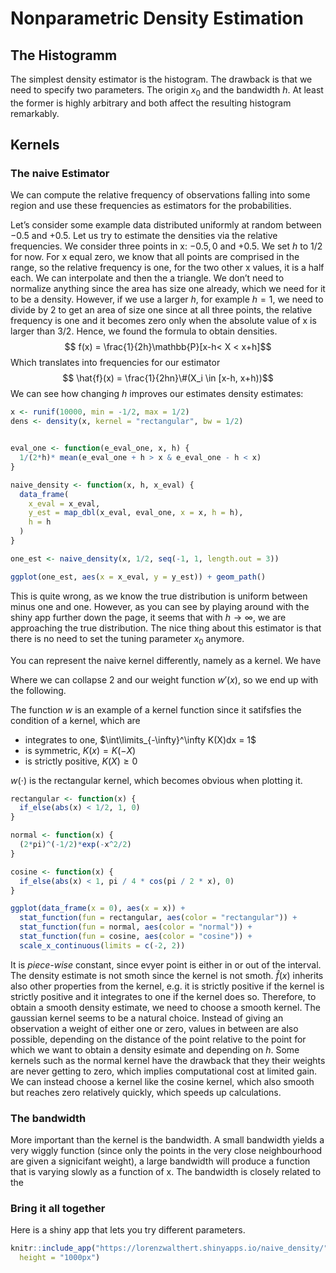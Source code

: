 # Nonparametric Density Estimation

## The Histogramm
The simplest density estimator is the histogram. The drawback is that we need
to specify two parameters. The origin $x_0$ and the bandwidth $h$. At least
the former is highly arbitrary and both affect the resulting histogram 
remarkably.


## Kernels
### The naive Estimator

We can compute the relative frequency of observations falling into some region
and use these frequencies as estimators for the probabilities.

Let's consider some example data distributed uniformly at random between 
$-0.5$ and $+0.5$. 
Let us try to estimate the densities via the relative frequencies. We consider
three points in x: $-0.5, 0$ and $+0.5$. We set $h$ to 1/2 for now.
For x equal zero, we know that all
points are comprised in the range, so the relative frequency is one, for the
two other x values, it is a half each. We can interpolate and then the a
triangle. We don't need to normalize anything since the area has size one
already, which we need for it to be a density. However, if we use a larger
$h$, for example $h = 1$, we need to divide by $2$ to get an area of size one
since at all three points, the relative frequency is one and it becomes zero
only when the absolute value of x is larger than 3/2.
Hence, we found the formula to obtain densities.
$$ f(x) = \frac{1}{2h}\mathbb{P}[x-h< X < x+h]$$
Which translates into frequencies for our estimator
$$ \hat{f}(x) = \frac{1}{2hn}\#(X_i \in [x-h, x+h))$$
We can see how changing $h$ improves our estimates density estimates:
```r
x <- runif(10000, min = -1/2, max = 1/2)
dens <- density(x, kernel = "rectangular", bw = 1/2)


eval_one <- function(e_eval_one, x, h) {
  1/(2*h)* mean(e_eval_one + h > x & e_eval_one - h < x)
}

naive_density <- function(x, h, x_eval) {
  data_frame(
    x_eval = x_eval, 
    y_est = map_dbl(x_eval, eval_one, x = x, h = h),
    h = h
  )
}

one_est <- naive_density(x, 1/2, seq(-1, 1, length.out = 3))

ggplot(one_est, aes(x = x_eval, y = y_est)) + geom_path()
```

This is quite wrong, as we know the true distribution is uniform between 
minus one and one.
However, as you can see by playing around with the shiny app further down the
page, it seems that with $h \rightarrow \infty$, we are approaching the true 
distribution.
The nice thing about this estimator is that there is no need to set the 
tuning parameter $x_0$ anymore.

You can represent the naive kernel differently, namely as a kernel.
We have 
\begin{equation}
\begin{split}
f(x) = & \frac{1}{2nh}\#\{X_i \in [x- d, x+ d)\} \\
     = & \frac{1}{2nh} \sum\limits_{i = 1}^n 1_{[x_i \in [x- d, x+ d)]} \\
     = & \frac{1}{2nh} \sum\limits_{i = 1}^n 1_{[(x_i - x)/h \in [-1, 1)]} \\
     = & \frac{1}{2nh} \sum\limits_{i = 1}^n 1_{[(x - x_i)/h \in [-1, 1)]} | \text{You can flip signs} \\
     = & \frac{1}{2nh} \sum\limits_{i = 1}^n w'\big(\frac{x -x_i}{h}\big) \\
\end{split}
\end{equation}

 \begin{equation}
w'\big(\frac{x - x_i}{h}\big) = \begin{cases}
      1 \;\;\ \text{if} \;\;\ | \frac{x - x_i}{h} | > 1
      \\
      0 \;\;\ \text{else}.
      \end{cases}
\end{equation}
Where we can collapse $2$ and our weight function $w'(x)$, so we end up with the 
following.

\begin{equation}
\begin{split}
f(x) = & \frac{1}{nh} \sum\limits_{i = 1}^n w\big(\frac{x - x_i}{h}\big) \\
\end{split}
\end{equation}


 \begin{equation}
w\big(\frac{x - x_i}{h}\big) = \begin{cases}
      \frac{1}{2} \;\;\ \text{if} \;\;\ | \frac{x - x_i}{h} | > 1
      \\
      0 \;\;\ \text{else}.
      \end{cases}
\end{equation}


The function $w$ is an example of a kernel function since it satifsfies the 
condition of a kernel, which are

* integrates to one, $\int\limits_{-\infty}^\infty K(X)dx = 1$
* is symmetric, $K(x) = K(-X)$
* is strictly positive, $K(X)\geqslant 0$

$w(\cdot)$ is the rectangular kernel, which becomes obvious when plotting 
it.
```r
rectangular <- function(x) {
  if_else(abs(x) < 1/2, 1, 0)
}

normal <- function(x) {
  (2*pi)^(-1/2)*exp(-x^2/2)
}

cosine <- function(x) {
  if_else(abs(x) < 1, pi / 4 * cos(pi / 2 * x), 0)
}

ggplot(data_frame(x = 0), aes(x = x)) +
  stat_function(fun = rectangular, aes(color = "rectangular")) +
  stat_function(fun = normal, aes(color = "normal")) +
  stat_function(fun = cosine, aes(color = "cosine")) +
  scale_x_continuous(limits = c(-2, 2))
```

It is *piece-wise* constant, since evyer point is either in or out of the 
interval. The density estimate is not smoth since the kernel is not smoth. 
$\hat{f}(x)$ inherits also other properties from the kernel, e.g. it is strictly
positive if the kernel is strictly positive and it integrates to one if the 
kernel does so. Therefore, to obtain a smooth density estimate, we need to 
choose a smooth kernel. The gaussian kernel seems to be a natural choice. 
Instead of giving an observation a weight of either one or zero, values in 
between are also possible, depending on the distance of the point relative
to the point for which we want to obtain a density esimate and depending on 
$h$. Some kernels such as the normal kernel have the drawback that they their
weights are never getting to zero, which implies computational cost at limited
gain. We can instead choose a kernel like the cosine kernel, which also smooth
but reaches zero relatively quickly, which speeds up calculations.


### The bandwidth

More important than the kernel is the bandwidth. A small bandwidth yields
a very wiggly function (since only the points in the very close neighbourhood
are given a signicifant weight), a large bandwidth will produce a function 
that is varying slowly as a function of x.
The bandwidth is closely related to the 



### Bring it all together
Here is a shiny app that lets you try different parameters.
```r
knitr::include_app("https://lorenzwalthert.shinyapps.io/naive_density/", 
  height = "1000px")
```

  


